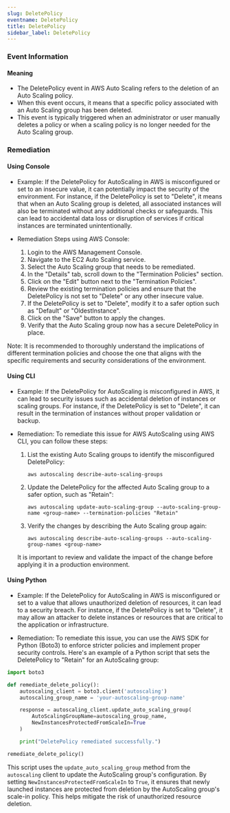 ```yaml
--- 
slug: DeletePolicy
eventname: DeletePolicy
title: DeletePolicy
sidebar_label: DeletePolicy
---
```

                       
### Event Information

#### Meaning

- The DeletePolicy event in AWS Auto Scaling refers to the deletion of an Auto Scaling policy.
- When this event occurs, it means that a specific policy associated with an Auto Scaling group has been deleted.
- This event is typically triggered when an administrator or user manually deletes a policy or when a scaling policy is no longer needed for the Auto Scaling group.

### Remediation

#### Using Console

- Example: If the DeletePolicy for AutoScaling in AWS is misconfigured or set to an insecure value, it can potentially impact the security of the environment. For instance, if the DeletePolicy is set to "Delete", it means that when an Auto Scaling group is deleted, all associated instances will also be terminated without any additional checks or safeguards. This can lead to accidental data loss or disruption of services if critical instances are terminated unintentionally.

- Remediation Steps using AWS Console:
  1. Login to the AWS Management Console.
  2. Navigate to the EC2 Auto Scaling service.
  3. Select the Auto Scaling group that needs to be remediated.
  4. In the "Details" tab, scroll down to the "Termination Policies" section.
  5. Click on the "Edit" button next to the "Termination Policies".
  6. Review the existing termination policies and ensure that the DeletePolicy is not set to "Delete" or any other insecure value.
  7. If the DeletePolicy is set to "Delete", modify it to a safer option such as "Default" or "OldestInstance".
  8. Click on the "Save" button to apply the changes.
  9. Verify that the Auto Scaling group now has a secure DeletePolicy in place.

Note: It is recommended to thoroughly understand the implications of different termination policies and choose the one that aligns with the specific requirements and security considerations of the environment.

#### Using CLI

- Example: If the DeletePolicy for AutoScaling is misconfigured in AWS, it can lead to security issues such as accidental deletion of instances or scaling groups. For instance, if the DeletePolicy is set to "Delete", it can result in the termination of instances without proper validation or backup.

- Remediation: To remediate this issue for AWS AutoScaling using AWS CLI, you can follow these steps:

  1. List the existing Auto Scaling groups to identify the misconfigured DeletePolicy:
     ```
     aws autoscaling describe-auto-scaling-groups
     ```

  2. Update the DeletePolicy for the affected Auto Scaling group to a safer option, such as "Retain":
     ```
     aws autoscaling update-auto-scaling-group --auto-scaling-group-name <group-name> --termination-policies "Retain"
     ```

  3. Verify the changes by describing the Auto Scaling group again:
     ```
     aws autoscaling describe-auto-scaling-groups --auto-scaling-group-names <group-name>
     ```

  It is important to review and validate the impact of the change before applying it in a production environment.

#### Using Python

- Example: If the DeletePolicy for AutoScaling in AWS is misconfigured or set to a value that allows unauthorized deletion of resources, it can lead to a security breach. For instance, if the DeletePolicy is set to "Delete", it may allow an attacker to delete instances or resources that are critical to the application or infrastructure.

- Remediation: To remediate this issue, you can use the AWS SDK for Python (Boto3) to enforce stricter policies and implement proper security controls. Here's an example of a Python script that sets the DeletePolicy to "Retain" for an AutoScaling group:

```python
import boto3

def remediate_delete_policy():
    autoscaling_client = boto3.client('autoscaling')
    autoscaling_group_name = 'your-autoscaling-group-name'

    response = autoscaling_client.update_auto_scaling_group(
        AutoScalingGroupName=autoscaling_group_name,
        NewInstancesProtectedFromScaleIn=True
    )

    print("DeletePolicy remediated successfully.")

remediate_delete_policy()
```

This script uses the `update_auto_scaling_group` method from the `autoscaling` client to update the AutoScaling group's configuration. By setting `NewInstancesProtectedFromScaleIn` to `True`, it ensures that newly launched instances are protected from deletion by the AutoScaling group's scale-in policy. This helps mitigate the risk of unauthorized resource deletion.


 